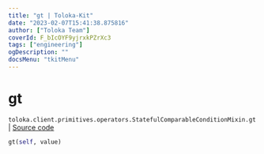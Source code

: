 ```yaml
---
title: "gt | Toloka-Kit"
date: "2023-02-07T15:41:38.875816"
author: ["Toloka Team"]
coverId: F_bIcOYF9yjrxkPZrXc3
tags: ["engineering"]
ogDescription: ""
docsMenu: "tkitMenu"
---
```


# gt
`toloka.client.primitives.operators.StatefulComparableConditionMixin.gt` | [Source code](https://github.com/Toloka/toloka-kit/blob/v1.1.3/src/client/primitives/operators.py#L191)

```python
gt(self, value)
```